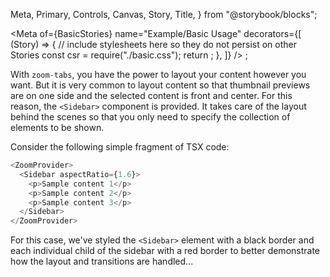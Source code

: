   Meta,
  Primary,
  Controls,
  Canvas,
  Story,
  Title,
} from "@storybook/blocks";

<Meta
  of={BasicStories}
  name="Example/Basic Usage"
  decorators={[
    (Story) => {
      // include stylesheets here so they do not persist on other Stories
      const csr = require("./basic.css");
      return <Story />;
    },
  ]}
/>
;

<Title>Getting Started</Title>

With `zoom-tabs`, you have the power to layout your content however you want. But it is very common
to layout content so that thumbnail previews are on one side and the selected content is front and
center. For this reason, the `<Sidebar>` component is provided. It takes care of the layout behind
the scenes so that you only need to specify the collection of elements to be shown.

Consider the following simple fragment of TSX code:

```typescript
<ZoomProvider>
  <Sidebar aspectRatio={1.6}>
    <p>Sample content 1</p>
    <p>Sample content 2</p>
    <p>Sample content 3</p>
  </Sidebar>
</ZoomProvider>
```

For this case, we've styled the `<Sidebar>` element with a black border and each
individual child of the sidebar with a red border to better demonstrate how the
layout and transitions are handled...

<Canvas of={BasicStories.BasicExample} />
